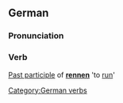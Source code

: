 ==German==
===Pronunciation===
{{IPA|[g&#601;&#712;&#641;ant]}}
===Verb===
[[Past participle]] of '''[[rennen#German|rennen]]''' 'to [[run]]'

[[Category:German verbs]]